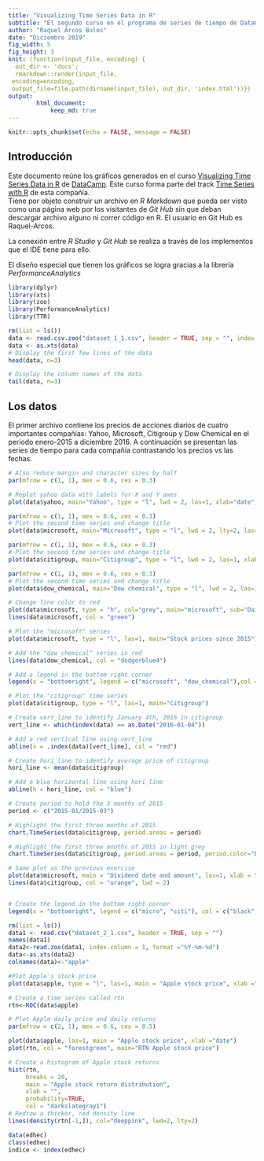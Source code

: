 ```yaml
---
title: "Visualizing Time Series Data in R"
subtitle: "El segundo curso en el programa de series de tiempo de DataCamp"
author: "Raquel Arcos Bulos"
date: "Diciembre 2019"
fig_width: 5
fig_height: 3
knit: (function(input_file, encoding) {
  out_dir <- 'docs';
  rmarkdown::render(input_file,
 encoding=encoding,
 output_file=file.path(dirname(input_file), out_dir, 'index.html'))})
output: 
        html_document:
            keep_md: true
---
```


```r
knitr::opts_chunk$set(echo = FALSE, message = FALSE)
```

## Introducción

Este documento reúne los gráficos generados en el curso [Visualizing Time Series Data in R](https://www.datacamp.com/courses/visualizing-time-series-data-in-r) de [DataCamp](https://www.datacamp.com/). Este curso forma parte del track [Time Series with R](https://www.datacamp.com/tracks/time-series-with-r) de esta compañía.     
Tiene por objeto construir un archivo en _R Markdown_ que pueda ser visto como una página web por los visitantes de _Git Hub_ sin que deban descargar archivo alguno ni correr código en R. El usuario en Git Hub es Raquel-Arcos.

La conexión entre _R Studio_ y _Git Hub_ se realiza a través de los implementos que el IDE tiene para ello.

El diseño especial que tienen los gráficos se logra gracias a la librería _PerformanceAnalytics_



```r
library(dplyr)
library(xts)
library(zoo)
library(PerformanceAnalytics)
library(TTR)
```

```r
rm(list = ls())
data <- read.csv.zoo("dataset_1_1.csv", header = TRUE, sep = "", index.column=1, format="%Y-%m-%d")
data <- as.xts(data)
# Display the first few lines of the data
head(data, n=3)

# Display the column names of the data
tail(data, n=3)
```

## Los datos
El primer archivo contiene los precios de acciones diarios de cuatro importantes compañías: Yahoo, Microsoft, Citigroup y Dow Chemical en el periodo enero-2015 a diciembre 2016. A continuación se presentan las series de tiempo para cada compañía contrastando los precios vs las fechas.

```r
# Also reduce margin and character sizes by half
par(mfrow = c(1, 1), mex = 0.6, cex = 0.3)

# Replot yahoo data with labels for X and Y axes
plot(data$yahoo, main="Yahoo", type = "l", lwd = 2, las=1, xlab="date", ylab="price", col="dodgerblue4")
```

```r
par(mfrow = c(1, 1), mex = 0.6, cex = 0.3)
# Plot the second time series and change title
plot(data$microsoft, main="Microsoft", type = "l", lwd = 2, lty=2, las=1, xlab="date", ylab="price", col="darkgreen")
```

```r
par(mfrow = c(1, 1), mex = 0.6, cex = 0.3)
# Plot the second time series and change title
plot(data$citigroup, main="Citigroup", type = "l", lwd = 2, las=1, xlab="date", ylab="price", col="darkorange")
```

```r
par(mfrow = c(1, 1), mex = 0.6, cex = 0.3)
# Plot the second time series and change title
plot(data$dow_chemical, main="Dow chemical", type = "l", lwd = 2, las=1, xlab="date", ylab="price", col="darkmagenta")
```


```r
# Change line color to red
plot(data$microsoft, type = "h", col="grey", main="microsoft", sub="Daily closing price since 2015", las=1, xlab="date", ylab="price")
lines(data$microsoft, col = "green")
```


```r
# Plot the "microsoft" series
plot(data$microsoft, type = "l", las=1, main="Stock prices since 2015")

# Add the "dow_chemical" series in red
lines(data$dow_chemical, col = "dodgerblue4")

# Add a legend in the bottom right corner
legend(x = "bottomright", legend = c("microsoft", "dow_chemical"),col = c("black", "red"), lty = c(1, 1)) 
```

```r
# Plot the "citigroup" time series
plot(data$citigroup, type = "l", las=1, main="Citigroup")

# Create vert_line to identify January 4th, 2016 in citigroup
vert_line <- which(index(data) == as.Date("2016-01-04"))

# Add a red vertical line using vert_line
abline(v = .index(data)[vert_line], col = "red")

# Create hori_line to identify average price of citigroup
hori_line <- mean(data$citigroup)

# Add a blue horizontal line using hori_line
abline(h = hori_line, col = "blue")
```

```r
# Create period to hold the 3 months of 2015
period <- c("2015-01/2015-03")

# Highlight the first three months of 2015 
chart.TimeSeries(data$citigroup, period.areas = period)
```
```r
# Highlight the first three months of 2015 in light grey
chart.TimeSeries(data$citigroup, period.areas = period, period.color="blue")
```


```r
# Same plot as the previous exercise
plot(data$microsoft, main = "Dividend date and amount", las=1, xlab = "date")
lines(data$citigroup, col = "orange", lwd = 2)


# Create the legend in the bottom right corner
legend(x = "bottomright", legend = c("micro", "citi"), col = c("black", "orange"), lty = c(1, 1))

```

```r
rm(list = ls())
data1 <- read.csv("dataset_2_1.csv", header = TRUE, sep = "")
names(data1)
data2<-read.zoo(data1, index.column = 1, format ="%Y-%m-%d")
data<-as.xts(data2)
colnames(data)<-"apple"
```

```r
#Plot Apple's stock price 
plot(data$apple, type = "l", las=1, main = "Apple stock price", xlab ="date")
```

```r
# Create a time series called rtn
rtn<-ROC(data$apple)

# Plot Apple daily price and daily returns 
par(mfrow = c(2, 1), mex = 0.6, cex = 0.5)

plot(data$apple, las=1, main = "Apple stock price", xlab ="date")
plot(rtn, col = "forestgreen", main="RTN Apple stock price") 
```

```r
# Create a histogram of Apple stock returns
hist(rtn,
     breaks = 20,
     main = "Apple stock return distribution",
     xlab = "",
     probability=TRUE,
     col = "darkslategray1")
# Redraw a thicker, red density line
lines(density(rtn[-1,]), col="deeppink", lwd=2, lty=2)
```

```r
data(edhec)
class(edhec)
indice <- index(edhec)
```











